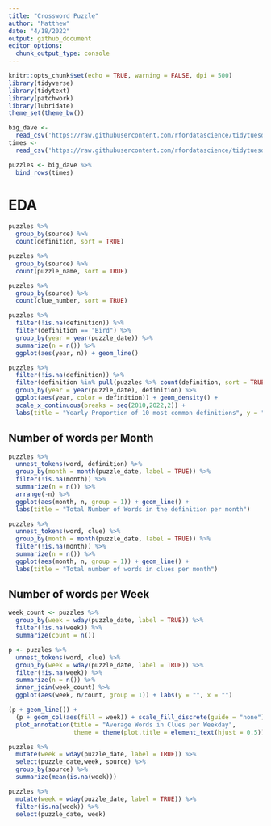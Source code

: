 ```yaml
---
title: "Crossword Puzzle"
author: "Matthew"
date: "4/18/2022"
output: github_document
editor_options: 
  chunk_output_type: console
---
```


```r
knitr::opts_chunk$set(echo = TRUE, warning = FALSE, dpi = 500)
library(tidyverse)
library(tidytext)
library(patchwork)
library(lubridate)
theme_set(theme_bw())
```


```r
big_dave <- 
  read_csv('https://raw.githubusercontent.com/rfordatascience/tidytuesday/master/data/2022/2022-04-19/big_dave.csv')
times <- 
  read_csv('https://raw.githubusercontent.com/rfordatascience/tidytuesday/master/data/2022/2022-04-19/times.csv')

puzzles <- big_dave %>% 
  bind_rows(times)
```


# EDA
```r
puzzles %>% 
  group_by(source) %>% 
  count(definition, sort = TRUE)

puzzles %>%
  group_by(source) %>% 
  count(puzzle_name, sort = TRUE)

puzzles %>% 
  group_by(source) %>% 
  count(clue_number, sort = TRUE)
```



```r
puzzles %>% 
  filter(!is.na(definition)) %>% 
  filter(definition == "Bird") %>% 
  group_by(year = year(puzzle_date)) %>% 
  summarize(n = n()) %>% 
  ggplot(aes(year, n)) + geom_line()

puzzles %>% 
  filter(!is.na(definition)) %>% 
  filter(definition %in% pull(puzzles %>% count(definition, sort = TRUE) %>% head(10), definition)) %>% 
  group_by(year = year(puzzle_date), definition) %>% 
  ggplot(aes(year, color = definition)) + geom_density() +
  scale_x_continuous(breaks = seq(2010,2022,2)) +
  labs(title = "Yearly Proportion of 10 most common definitions", y = "", x = "")
```


## Number of words per Month
```r
puzzles %>% 
  unnest_tokens(word, definition) %>% 
  group_by(month = month(puzzle_date, label = TRUE)) %>% 
  filter(!is.na(month)) %>% 
  summarize(n = n()) %>% 
  arrange(-n) %>% 
  ggplot(aes(month, n, group = 1)) + geom_line() +
  labs(title = "Total Number of Words in the definition per month")

puzzles %>% 
  unnest_tokens(word, clue) %>% 
  group_by(month = month(puzzle_date, label = TRUE)) %>% 
  filter(!is.na(month)) %>% 
  summarize(n = n()) %>% 
  ggplot(aes(month, n, group = 1)) + geom_line() +
  labs(title = "Total number of words in clues per month")
```


## Number of words per Week
```r
week_count <- puzzles %>%
  group_by(week = wday(puzzle_date, label = TRUE)) %>% 
  filter(!is.na(week)) %>% 
  summarize(count = n())

p <- puzzles %>% 
  unnest_tokens(word, clue) %>% 
  group_by(week = wday(puzzle_date, label = TRUE)) %>% 
  filter(!is.na(week)) %>% 
  summarize(n = n()) %>% 
  inner_join(week_count) %>% 
  ggplot(aes(week, n/count, group = 1)) + labs(y = "", x = "")

(p + geom_line()) +
  (p + geom_col(aes(fill = week)) + scale_fill_discrete(guide = "none")) + 
  plot_annotation(title = "Average Words in Clues per Weekday",
                  theme = theme(plot.title = element_text(hjust = 0.5)))
```



```r
puzzles %>% 
  mutate(week = wday(puzzle_date, label = TRUE)) %>% 
  select(puzzle_date,week, source) %>% 
  group_by(source) %>% 
  summarize(mean(is.na(week)))

puzzles %>% 
  mutate(week = wday(puzzle_date, label = TRUE)) %>% 
  filter(is.na(week)) %>% 
  select(puzzle_date, week)
```
 
 